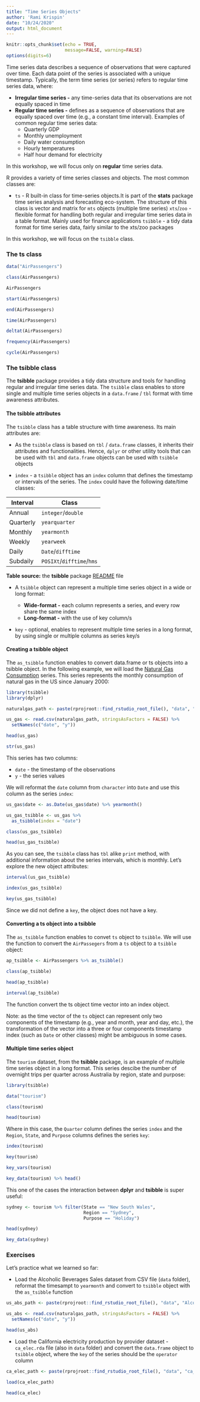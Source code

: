 ```yaml
---
title: "Time Series Objects"
author: 'Rami Krispin'
date: "10/24/2020"
output: html_document
---
```


```r

knitr::opts_chunk$set(echo = TRUE,
                      message=FALSE, warning=FALSE)
options(digits=6)
```

Time series data describes a sequence of observations that were captured over time. Each data point of the series is associated with a unique timestamp. Typically, the term time series (or series) refers to regular time series data, where:

* **Irregular time series -** any time-series data that its observations are not equally spaced in time
* **Regular time series -** defines as a sequence of observations that are equally spaced over time (e.g., a constant time interval). Examples of common regular time series data: 
    * Quarterly GDP 
    * Monthly unemployment
    * Daily water consumption 
    * Hourly temperatures
    * Half hour demand for electricity 

In this workshop, we will focus only on **regular** time series data.

R provides a variety of time series classes and objects. The most common classes are:

* `ts` - R built-in class for time-series objects.It is part of the **stats** package time series analysis and forecasting eco-system. The structure of this class is vector and matrix for `mts` objects (multiple time series)
`xts`/`zoo` - flexible format for handling both regular and irregular time series data in a table format. Mainly used for finance applications
 `tsibble` - a tidy data format for time series data, fairly similar to the xts/zoo packages
 
In this workshop, we will focus on the `tsibble` class.

### The ts class

```r


data("AirPassengers")

class(AirPassengers)

AirPassengers
```

```r
start(AirPassengers)

end(AirPassengers)

time(AirPassengers)

deltat(AirPassengers)

frequency(AirPassengers)

cycle(AirPassengers)
```

### The tsibble class

The **tsibble** package provides a tidy data structure and tools for handling regular and irregular time series data. The `tsibble` class enables to store single and multiple time series objects in a `data.frame` / `tbl` format with time  awareness attributes.

#### The tsibble attributes

The `tsibble` class has a table structure with time awareness. Its main attributes are:

* As the `tsibble` class is based on `tbl` / `data.frame` classes, it inherits their attributes and functionalities. Hence, `dplyr` or other utility tools that can be used with `tbl` and `data.frame` objects can be used with `tsibble` objects

* `index` - a `tsibble` object has an `index` column that defines the timestamp or intervals of the series. The `index` could have the following date/time classes:

| **Interval** | **Class**                 |
|--------------|---------------------------|
| Annual       | `integer`/`double`        |
| Quarterly    | `yearquarter`             |
| Monthly      | `yearmonth`               |
| Weekly       | `yearweek`                |
| Daily        | `Date`/`difftime`         |
| Subdaily     | `POSIXt`/`difftime`/`hms` |


**Table source:** the **tsibble** package [README](https://github.com/tidyverts/tsibble/blob/master/README.md) file

* A `tsibble` object can represent a multiple time series object in a wide or long format:

  * **Wide-format -**  each column represents a series, and every row share the same index
  * **Long-format -** with the use of key column/s

* `key` - optional, enables to represent multiple time series in a long format, by using single or multiple columns as series key/s


#### Creating a tsibble object

The `as_tsibble` function enables to convert data.frame or ts objects into a tsibble object. In the following example, we will load the [Natural Gas Consumption](https://fred.stlouisfed.org/series/NATURALGAS) series. This series represents the monthly consumption of natural gas in the US since January 2000:

```r
library(tsibble)
library(dplyr)

naturalgas_path <- paste(rprojroot::find_rstudio_root_file(), "data", "NATURALGAS.csv", sep = "/")

us_gas <- read.csv(naturalgas_path, stringsAsFactors = FALSE) %>%
  setNames(c("date", "y")) 

head(us_gas)

str(us_gas)

```

This series has two columns:

* `date` - the timestamp of the observations
* `y` - the series values

We will reformat the `date` column from `character` into `Date` and use this column as the series `index`:

```r
us_gas$date <- as.Date(us_gas$date) %>% yearmonth()

us_gas_tsibble <- us_gas %>% 
  as_tsibble(index = "date")

class(us_gas_tsibble)

head(us_gas_tsibble)
```
As you can see, the `tsibble` class has `tbl` alike `print` method, with additional information about the series intervals, which is monthly. Let's explore the new object attributes:

```r
interval(us_gas_tsibble)

index(us_gas_tsibble)

key(us_gas_tsibble)
```

Since we did not define a `key`, the object does not have a key.


#### Converting a ts object into a tsibble

The `as_tsibble` function enables to convet `ts` object to `tsibble`. We will use the function to convert the `AirPassegers` from a `ts` object to a `tsibble` object:

```r
ap_tsibble <- AirPassengers %>% as_tsibble()

class(ap_tsibble)

head(ap_tsibble)

interval(ap_tsibble)
```

The function convert the ts object time vector into an index object. 

Note: as the time vector of the `ts` object can represent only two components of the timestamp (e.g., year and month, year and day, etc.), the transformation of the vector into a three or four components timestamp index (such as `Date` or other classes) might be ambiguous in some cases. 


#### Multiple time series object

The `tourism` dataset, from the **tsibble** package, is an example of multiple time series object in a long format. This series descibe the number of overnight trips per quarter across Australia by region, state and purpose: 

```r
library(tsibble)

data("tourism")

class(tourism)

head(tourism)
```

Where in this case, the `Quarter` column defines the series `index` and the `Region`, `State`, and `Purpose` columns defines the series `key`:

```r
index(tourism)

key(tourism)

key_vars(tourism)

key_data(tourism) %>% head()
```

This one of the cases the interaction between **dplyr** and **tsibble** is super useful:

```r
sydney <- tourism %>% filter(State == "New South Wales",
                             Region == "Sydney",
                             Purpose == "Holiday")

head(sydney)

key_data(sydney)
```



### Exercises

Let's practice what we learned so far:

* Load the Alcoholic Beverages Sales dataset from CSV file (`data` folder), reformat the timesampt to `yearmonth` and convert to `tsibble` object with the `as_tsibble` function

```r
us_abs_path <- paste(rprojroot::find_rstudio_root_file(), "data", "Alcoholic Beverages Sales.csv", sep = "/")

us_abs <- read.csv(naturalgas_path, stringsAsFactors = FALSE) %>%
  setNames(c("date", "y")) 

head(us_abs)
```



* Load the California electricity production by provider dataset - `ca_elec.rda` file (also in `data` folder) and convert the `data.frame` object to `tsibble` object, where the `key` of the series should be the `operator` column

```r
ca_elec_path <- paste(rprojroot::find_rstudio_root_file(), "data", "ca_elec.rda", sep = "/")

load(ca_elec_path)

head(ca_elec)
```




